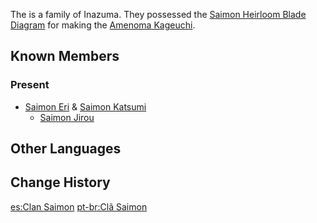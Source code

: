 {{stub}}
{{Terminology Infobox
|type         = Families
|type2        = Inazuma Clans
}}
The {{Lang|'''Saimon Clan'''|ja=柴門家|ja_rm=Saimon-ke}} is a family of Inazuma. They possessed the [[Saimon Heirloom Blade Diagram]] for making the [[Amenoma Kageuchi]].

==Known Members==
===Present===
*[[Saimon Eri]] & [[Saimon Katsumi]]
**[[Saimon Jirou]]

==Other Languages==
{{Other Languages|default_hidden = 1
|en     = Saimon Clan
|zhs    = 柴门家
|zhs_rm = Cháimén-jiā
|zht    = 柴門家
|zht_rm = Cháimén-jiā
|ja     = 柴門家
|ja_rm  = Saimon-ke{{Assumed}}
|ko     = 사이몬 {{tt|가문|家門}}
|ko_rm  = Saimon Gamun
|es     = Clan Saimon
|fr     = Clan Saimon
|ru     = Клан Саимон<!--Семья Саимон-->
|th     = ตระกูล Saimon
|th_rm  = 
|vi     = Nhà Saimon
|de     = Saimon-Klan<!--Familie Saimon-->
|id     = Klan Saimon
|pt     = Clã Saimon
}}

==Change History==
{{Change History|2.0}}

[[es:Clan Saimon]]
[[pt-br:Clã Saimon]]
